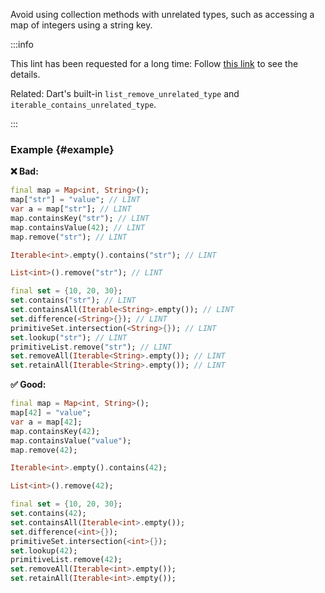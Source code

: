 
<RuleDetails version="4.14.0" severity="warning" />

Avoid using collection methods with unrelated types, such as accessing a map of integers using a string key.

:::info

This lint has been requested for a long time: Follow [this link](https://github.com/dart-lang/linter/issues/1307) to see the details.

Related: Dart's built-in `list_remove_unrelated_type` and `iterable_contains_unrelated_type`.

:::

### Example {#example}

**❌ Bad:**

```dart
final map = Map<int, String>();
map["str"] = "value"; // LINT
var a = map["str"]; // LINT
map.containsKey("str"); // LINT
map.containsValue(42); // LINT
map.remove("str"); // LINT

Iterable<int>.empty().contains("str"); // LINT

List<int>().remove("str"); // LINT

final set = {10, 20, 30};
set.contains("str"); // LINT
set.containsAll(Iterable<String>.empty()); // LINT
set.difference(<String>{}); // LINT
primitiveSet.intersection(<String>{}); // LINT
set.lookup("str"); // LINT
primitiveList.remove("str"); // LINT
set.removeAll(Iterable<String>.empty()); // LINT
set.retainAll(Iterable<String>.empty()); // LINT
```

**✅ Good:**

```dart
final map = Map<int, String>();
map[42] = "value";
var a = map[42];
map.containsKey(42);
map.containsValue("value");
map.remove(42);

Iterable<int>.empty().contains(42);

List<int>().remove(42);

final set = {10, 20, 30};
set.contains(42);
set.containsAll(Iterable<int>.empty());
set.difference(<int>{});
primitiveSet.intersection(<int>{});
set.lookup(42);
primitiveList.remove(42);
set.removeAll(Iterable<int>.empty());
set.retainAll(Iterable<int>.empty());
```
